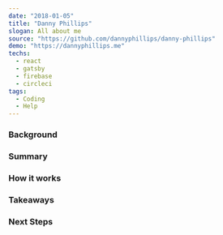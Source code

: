 ---
date: "2018-01-05"
title: "Danny Phillips"
slogan: All about me
source: "https://github.com/dannyphillips/danny-phillips"
demo: "https://dannyphillips.me"
techs:
  - react
  - gatsby
  - firebase
  - circleci
tags:
  - Coding
  - Help
---
### Background

### Summary

### How it works

### Takeaways

### Next Steps